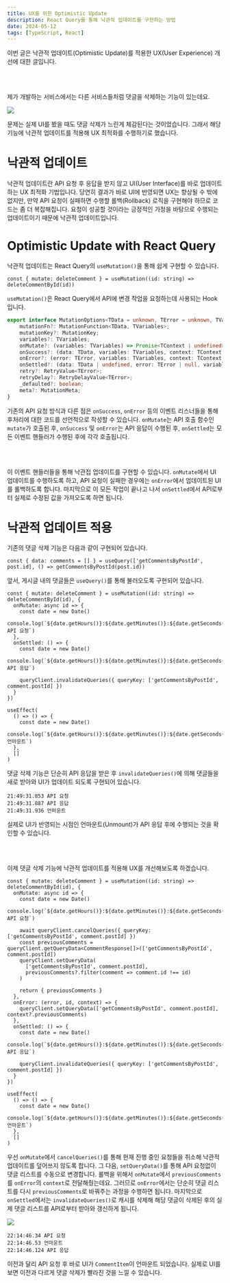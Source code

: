 ```yaml
---
title: UX를 위한 Optimistic Update
description: React Query를 통해 낙관적 업데이트를 구현하는 방법
date: 2024-05-12
tags: [TypeScript, React]
---
```

이번 글은 낙관적 업데이트(Optimistic Update)를 적용한 UX(User Experience) 개선에 대한 글입니다.

<br /><br />

제가 개발하는 서비스에서는 다른 서비스들처럼 댓글을 삭제하는 기능이 있는데요.

![](1.gif)

문제는 실제 UI를 봤을 때도 댓글 삭제가 느린게 체감된다는 것이었습니다.
그래서 해당 기능에 낙관적 업데이트를 적용해 UX 최적화를 수행하기로 했습니다.

# 낙관적 업데이트

낙관적 업데이트란 API 요청 후 응답을 받지 않고 UI(User Interface)를 바로 업데이트 하는 UX 최적화 기법입니다.
당연히 결과가 바로 UI에 반영되면 UX는 향상될 수 밖에 없지만, 만약 API 요청이 실패하면 수행할 롤백(Rollback) 로직을 구현해야 하므로 코드는 좀 더 복잡해집니다.
요청이 성공할 것이라는 긍정적인 가정을 바탕으로 수행되는 업데이트이기 때문에 낙관적 업데이트입니다.

# Optimistic Update with React Query

낙관적 업데이트는 React Query의 `useMutation()`을 통해 쉽게 구현할 수 있습니다.

```tsx showLineNumbers
const { mutate: deleteComment } = useMutation((id: string) => deleteCommentById(id))
```

`useMutation()`은 React Query에서 API에 변경 작업을 요청하는데 사용되는 Hook입니다.

```ts title="types.d.ts" showLineNumbers {5-8}
export interface MutationOptions<TData = unknown, TError = unknown, TVariables = void, TContext = unknown> {
    mutationFn?: MutationFunction<TData, TVariables>;
    mutationKey?: MutationKey;
    variables?: TVariables;
    onMutate?: (variables: TVariables) => Promise<TContext | undefined> | TContext | undefined;
    onSuccess?: (data: TData, variables: TVariables, context: TContext | undefined) => Promise<unknown> | void;
    onError?: (error: TError, variables: TVariables, context: TContext | undefined) => Promise<unknown> | void;
    onSettled?: (data: TData | undefined, error: TError | null, variables: TVariables, context: TContext | undefined) => Promise<unknown> | void;
    retry?: RetryValue<TError>;
    retryDelay?: RetryDelayValue<TError>;
    _defaulted?: boolean;
    meta?: MutationMeta;
}
```

기존의 API 요청 방식과 다른 점은 `onSuccess`, `onError` 등의 이벤트 리스너들을 통해 후처리에 대한 코드를 선언적으로 작성할 수 있습니다.
`onMutate`는 API 호출 함수인 `mutate`가 호출된 후, `onSuccess` 및 `onError`는 API 응답이 수행된 후, `onSettled`는 모든 이벤트 핸들러가 수행된 후에 각각 호출됩니다.

<br /><br />

이 이벤트 핸들러들을 통해 낙관접 업데이트를 구현할 수 있습니다.
`onMutate`에서 UI 업데이트를 수행하도록 하고, API 요청이 실패한 경우에는 `onError`에서 업데이트된 UI를 롤백하도록 합니다.
마지막으로 이 모든 작업이 끝나고 나서 `onSettled`에서 API로부터 실제로 수정된 값을 가져오도록 하면 됩니다.

# 낙관적 업데이트 적용

기존의 댓글 삭제 기능은 다음과 같이 구현되어 있습니다.

```tsx title="PostModal.tsx" showLineNumbers
const { data: comments = [] } = useQuery(['getCommentsByPostId', post.id], () => getCommentsByPostId(post.id))
```

앞서, 게시글 내의 댓글들은 `useQuery()`를 통해 불러오도록 구현되어 있습니다.

```tsx title="CommentItem.tsx" showLineNumbers
const { mutate: deleteComment } = useMutation((id: string) => deleteCommentById(id), {
  onMutate: async id => {
    const date = new Date()
    console.log(`${date.getHours()}:${date.getMinutes()}:${date.getSeconds()}.${date.getMilliseconds()} API 요청`)
  },
  onSettled: () => {
    const date = new Date()
    console.log(`${date.getHours()}:${date.getMinutes()}:${date.getSeconds()}.${date.getMilliseconds()} API 응답`)

    queryClient.invalidateQueries({ queryKey: ['getCommentsByPostId', comment.postId] })
  }
})

useEffect(
  () => () => {
    const date = new Date()
    console.log(`${date.getHours()}:${date.getMinutes()}:${date.getSeconds()}.${date.getMilliseconds()} 언마운트`)
  },
  []
)
```

댓글 삭제 기능은 단순히 API 응답을 받은 후 `invalidateQueries()`에 의해 댓글들을 새로 받아와 UI가 업데이트 되도록 구현되어 있습니다.

```console
21:49:31.853 API 요청
21:49:31.887 API 응답
21:49:31.936 언마운트
```

실제로 UI가 반영되는 시점인 언마운트(Unmount)가 API 응답 후에 수행되는 것을 확인할 수 있습니다.

<br /><br />

이제 댓글 삭제 기능에 낙관적 업데이트를 적용해 UX를 개선해보도록 하겠습니다.

```tsx title="CommentItem.tsx" showLineNumbers {8-11, 16, 22}
const { mutate: deleteComment } = useMutation((id: string) => deleteCommentById(id), {
  onMutate: async id => {
    const date = new Date()
    console.log(`${date.getHours()}:${date.getMinutes()}:${date.getSeconds()}.${date.getMilliseconds()} API 요청`)

    await queryClient.cancelQueries({ queryKey: ['getCommentsByPostId', comment.postId] })
    const previousComments = queryClient.getQueryData<CommentResponse[]>(['getCommentsByPostId', comment.postId])
    queryClient.setQueryData(
      ['getCommentsByPostId', comment.postId],
      previousComments?.filter(comment => comment.id !== id)
    )

    return { previousComments }
  },
  onError: (error, id, context) => {
    queryClient.setQueryData(['getCommentsByPostId', comment.postId], context?.previousComments)
  },
  onSettled: () => {
    const date = new Date()
    console.log(`${date.getHours()}:${date.getMinutes()}:${date.getSeconds()}.${date.getMilliseconds()} API 응답`)

    queryClient.invalidateQueries({ queryKey: ['getCommentsByPostId', comment.postId] })
  }
})

useEffect(
  () => () => {
    const date = new Date()
    console.log(`${date.getHours()}:${date.getMinutes()}:${date.getSeconds()}.${date.getMilliseconds()} 언마운트`)
  },
  []
)
```

우선 `onMutate`에서 `cancelQueries()`를 통해 현재 진행 중인 요청들을 취소해 낙관적 업데이트를 덮어쓰지 않도록 합니다.
그 다음, `setQueryData()`를 통해 API 요청없이 댓글 리스트를 수동으로 변경합니다.
롤백을 위해서 `onMutate`에서 `previousComments`를 `onError`의 `context`로 전달해줬는데요.
그러므로 `onError`에서는 단순히 댓글 리스트를 다시 `previousComments`로 바꿔주는 과정을 수행하면 됩니다.
마지막으로 `onSettled`에서는 `invalidateQueries()`로 캐시를 삭제해 해당 댓글이 삭제된 후의 실제 댓글 리스트를 API로부터 받아와 갱신하게 됩니다.

![](2.gif)

```console
22:14:46.34 API 요청
22:14:46.53 언마운트
22:14:46.124 API 응답
```

이전과 달리 API 요청 후 바로 UI가 `CommentItem`이 언마운트 되었습니다.
실제로 UI를 보면 이전과 다르게 댓글 삭제가 빨라진 것을 느낄 수 있습니다.
